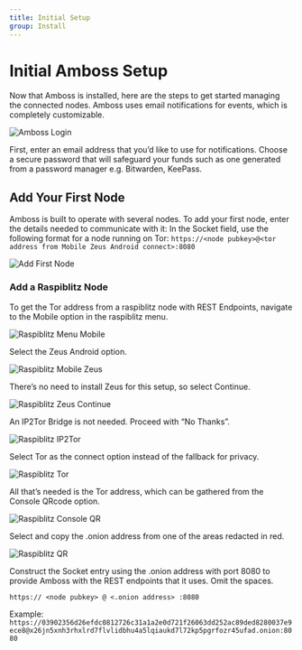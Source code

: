 ```yaml
---
title: Initial Setup
group: Install
---
```


# Initial Amboss Setup
Now that Amboss is installed, here are the steps to get started managing the connected nodes. Amboss uses email notifications for events, which is completely customizable.
 
![Amboss Login](/assets/docs/raspiblitz/AmbossLogin.png) 
 
First, enter an email address that you’d like to use for notifications. Choose a secure password that will safeguard your funds such as one generated from a password manager e.g. Bitwarden, KeePass.
 
## Add Your First Node
Amboss is built to operate with several nodes. To add your first node, enter the details needed to communicate with it:
In the Socket field, use the following format for a node running on Tor:
`https://<node pubkey>@<tor address from Mobile Zeus Android connect>:8080`
 
![Add First Node](/assets/docs/raspiblitz/AddYourFirstNode.png)
 
### Add a Raspiblitz Node
To get the Tor address from a raspiblitz node with REST Endpoints, navigate to the Mobile option in the raspiblitz menu.

![Raspiblitz Menu Mobile](/assets/docs/raspiblitz/ras-menu-mobile.png)
 
Select the Zeus Android option.

![Raspiblitz Mobile Zeus](/assets/docs/raspiblitz/ras-mobile-zeus.png)
 
There’s no need to install Zeus for this setup, so select Continue.

![Raspiblitz Zeus Continue](/assets/docs/raspiblitz/ras-zeus-continue.png)
 
An IP2Tor Bridge is not needed. Proceed with “No Thanks”.

![Raspiblitz IP2Tor](/assets/docs/raspiblitz/ras-zeus-IP2Tor.png)
 
Select Tor as the connect option instead of the fallback for privacy.

![Raspiblitz Tor](/assets/docs/raspiblitz/ras-mobile-Tor.png)
 
All that’s needed is the Tor address, which can be gathered from the Console QRcode option.

![Raspiblitz Console QR](/assets/docs/raspiblitz/ras-consoleQR.png)
 
Select and copy the .onion address from one of the areas redacted in red.
 
![Raspiblitz QR](/assets/docs/raspiblitz/ras-consoleQR-redacted.png)

Construct the Socket entry using the .onion address with port 8080 to provide Amboss with the REST endpoints that it uses. Omit the spaces.

`https:// <node pubkey> @ <.onion address> :8080 `

Example: `https://03902356d26efdc0812726c31a1a2e0d721f26063dd252ac89ded8280037e9ece8@x26jn5xnh3rhxlrd7flvlidbhu4a5lqiaukd7l72kp5pgrfozr45ufad.onion:8080`
